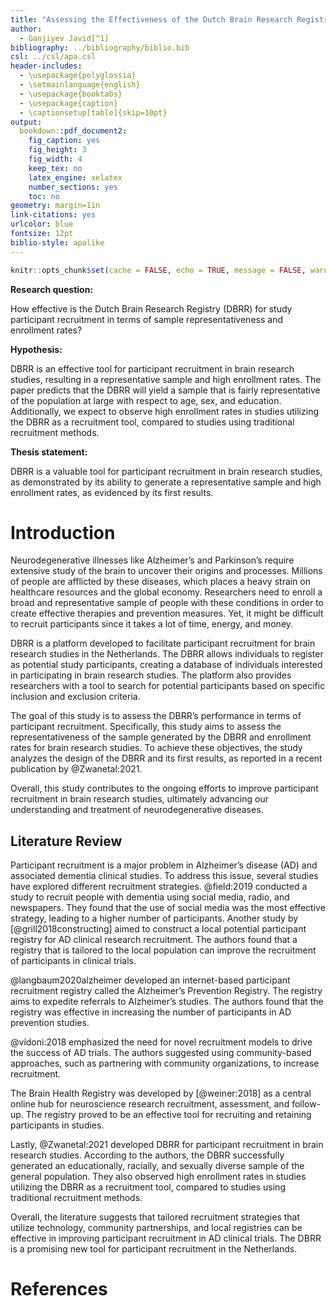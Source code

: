 ```yaml
---
title: "Assessing the Effectiveness of the Dutch Brain Research Registry for Participant Recruitment in Brain Research Studies: An Analysis of Sample Representativeness and Enrollment Rates"
author: 
  - Ganjiyev Javid[^1]
bibliography: ../bibliography/biblio.bib
csl: ../csl/apa.csl
header-includes:
  - \usepackage{polyglossia}
  - \setmainlanguage{english}
  - \usepackage{booktabs}
  - \usepackage{caption} 
  - \captionsetup[table]{skip=10pt}
output:
  bookdown::pdf_document2:
    fig_caption: yes
    fig_height: 3
    fig_width: 4
    keep_tex: no
    latex_engine: xelatex
    number_sections: yes
    toc: no
geometry: margin=1in
link-citations: yes
urlcolor: blue
fontsize: 12pt
biblio-style: apalike
---
```

```r
knitr::opts_chunk$set(cache = FALSE, echo = TRUE, message = FALSE, warning = FALSE)
```

<!-- ======================================================================= -->
<!-- ============================== FOOTNOTES ============================== -->
<!-- ======================================================================= -->
[^1]: 20080146, [Github Repo](https://github.com/javidganjiyev/Midterm.git)

**Research question:**

How effective is the Dutch Brain Research Registry (DBRR) for study participant recruitment in terms of sample representativeness and enrollment rates?


**Hypothesis:**

DBRR is an effective tool for participant recruitment in brain research studies, resulting in a representative sample and high enrollment rates. The paper predicts that the DBRR will yield a sample that is fairly representative of the population at large with respect to age, sex, and education. Additionally, we expect to observe high enrollment rates in studies utilizing the DBRR as a recruitment tool, compared to studies using traditional recruitment methods.


**Thesis statement:**

DBRR is a valuable tool for participant recruitment in brain research studies, as demonstrated by its ability to generate a representative sample and high enrollment rates, as evidenced by its first results.


# Introduction

Neurodegenerative illnesses like Alzheimer's and Parkinson's require extensive study of the brain to uncover their origins and processes. Millions of people are afflicted by these diseases, which places a heavy strain on healthcare resources and the global economy. Researchers need to enroll a broad and representative sample of people with these conditions in order to create effective therapies and prevention measures. Yet, it might be difficult to recruit participants since it takes a lot of time, energy, and money.

DBRR is a platform developed to facilitate participant recruitment for brain research studies in the Netherlands. The DBRR allows individuals to register as potential study participants, creating a database of individuals interested in participating in brain research studies. The platform also provides researchers with a tool to search for potential participants based on specific inclusion and exclusion criteria.

The goal of this study is to assess the DBRR's performance in terms of participant recruitment. Specifically, this study aims to assess the representativeness of the sample generated by the DBRR and enrollment rates for brain research studies. To achieve these objectives, the study analyzes the design of the DBRR and its first results, as reported in a recent publication by @Zwanetal:2021.

Overall, this study contributes to the ongoing efforts to improve participant recruitment in brain research studies, ultimately advancing our understanding and treatment of neurodegenerative diseases.


## Literature Review

Participant recruitment is a major problem in Alzheimer's disease (AD) and associated dementia clinical studies. To address this issue, several studies have explored different recruitment strategies. @field:2019 conducted a study to recruit people with dementia using social media, radio, and newspapers. They found that the use of social media was the most effective strategy, leading to a higher number of participants.
Another study by [@grill2018constructing] aimed to construct a local potential participant registry for AD clinical research recruitment. The authors found that a registry that is tailored to the local population can improve the recruitment of participants in clinical trials.

@langbaum2020alzheimer developed an internet-based participant recruitment registry called the Alzheimer's Prevention Registry. The registry aims to expedite referrals to Alzheimer's studies. The authors found that the registry was effective in increasing the number of participants in AD prevention studies.

@vidoni:2018 emphasized the need for novel recruitment models to drive the success of AD trials. The authors suggested using community-based approaches, such as partnering with community organizations, to increase recruitment.

The Brain Health Registry was developed by [@weiner:2018] as a central online hub for neuroscience research recruitment, assessment, and follow-up. The registry proved to be an effective tool for recruiting and retaining participants in studies.

Lastly, @Zwanetal:2021 developed DBRR for participant recruitment in brain research studies. According to the authors, the DBRR successfully generated an educationally, racially, and sexually diverse sample of the general population. They also observed high enrollment rates in studies utilizing the DBRR as a recruitment tool, compared to studies using traditional recruitment methods.

Overall, the literature suggests that tailored recruitment strategies that utilize technology, community partnerships, and local registries can be effective in improving participant recruitment in AD clinical trials. The DBRR is a promising new tool for participant recruitment in the Netherlands.



\newpage
# References {#references}
<div id="refs"></div>

